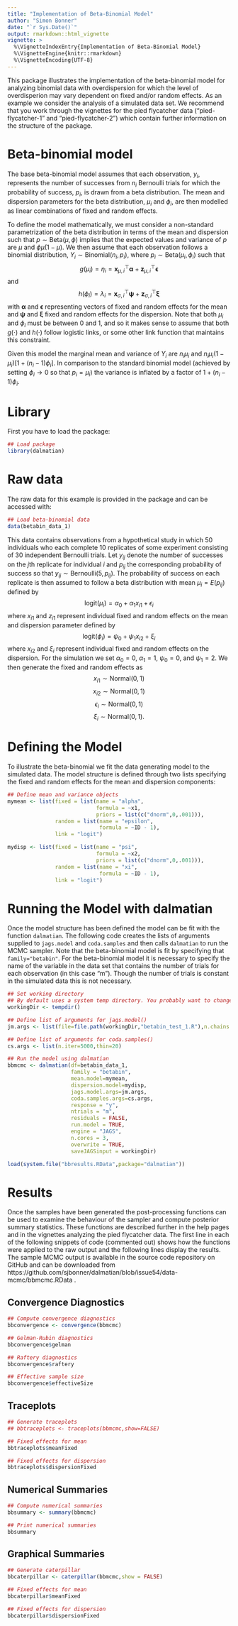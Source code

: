 ```yaml
---
title: "Implementation of Beta-Binomial Model"
author: "Simon Bonner"
date: "`r Sys.Date()`"
output: rmarkdown::html_vignette
vignette: >
  %\VignetteIndexEntry{Implementation of Beta-Binomial Model}
  %\VignetteEngine{knitr::rmarkdown}
  %\VignetteEncoding{UTF-8}
---
```


This package illustrates the implementation of the beta-binomial model for analyzing binomial data with overdispersion for which the level of overdisperion may vary dependent on fixed and/or random effects. As an example we consider the analysis of a simulated data set. We recommend that you work through the vignettes for the pied flycatcher data ("pied-flycatcher-1" and "pied-flycatcher-2") which contain further information on the structure of the package.

# Beta-binomial model

The base beta-binomial model assumes that each observation, $y_i$, represents the number of successes from $n_i$ Bernoulli trials for which the probability of success, $p_i$, is drawn from a beta distribution. The mean and dispersion parameters for the beta distribution, $\mu_i$ and $\phi_i$, are then modelled as linear combinations of fixed and random effects. 

To define the model mathematically, we must consider a non-standard parametrization of the beta distribution in terms of the mean and dispersion such that $p \sim \mbox{Beta}(\mu,\phi)$ implies that the expected values and variance of $p$ are $\mu$ and $\phi \mu(1-\mu)$. We then assume that each observation follows a binomial distribution, $Y_i \sim \mbox{Binomial}(n_i,p_i)$, where $p_i \sim \mbox{Beta}(\mu_i,\phi_i)$ such that 
$$
g(\mu_i)=\eta_i=\mathbf x_{\mu,i}^\top \mathbf \alpha + \mathbf z_{\mu,i}^\top \mathbf \epsilon
$$
and 
$$
h(\phi_i)=\lambda_i= \mathbf x_{\sigma,i}^\top \mathbf \psi + \mathbf z_{\sigma,i}^\top \mathbf \xi
$$
with $\mathbf \alpha$ and $\mathbf \epsilon$ representing vectors of fixed and random effects for the mean and $\mathbf \psi$ and $\mathbf \xi$ fixed and random effects for the dispersion. Note that both $\mu_i$ and $\phi_i$ must be between 0 and 1, and so it makes sense to assume that both $g(\cdot)$ and $h(\cdot)$ follow logistic links, or some other link function that maintains this constraint. 

Given this model the marginal mean and variance of $Y_i$ are $n_i\mu_i$ and $n_i\mu_i(1-\mu_i)[1 + (n_i-1)\phi_i]$. In comparison to the standard binomial model (achieved by setting $\phi_i \to 0$ so that $p_i=\mu_i$) the variance is inflated by a factor of $1 + (n_i-1)\phi_i$. 

# Library

First you have to load the package:
```r
## Load package
library(dalmatian)
```

# Raw data

The raw data for this example is provided in the package and can be accessed with:
```r
## Load beta-binomial data
data(betabin_data_1)
```
This data contains observations from a hypothetical study in which 50 individuals who each complete 10 replicates of some experiment consisting of 30 independent Bernoulli trials. Let $y_{ij}$ denote the number of successes on the $j$th replicate for individual $i$ and $p_{ij}$ the corresponding probability of success so that $y_{ij} \sim \mbox{Bernoulli}(5,p_{ij})$. The probability of success on each replicate is then assumed to follow a beta distribution with mean $\mu_{i}=E(p_{ij})$ defined by
$$\mbox{logit}(\mu_{i})=\alpha_0 + \alpha_1 x_{i1} + \epsilon_{i}$$
where $x_{i1}$ and $z_{i1}$ represent individual fixed and random effects on the mean and dispersion parameter defined by
$$\mbox{logit}(\phi_{i})=\psi_0 + \psi_1 x_{i2} + \xi_{i}$$
where $x_{i2}$ and $\xi_{i}$ represent individual fixed and random effects on the dispersion. For the simulation we set $\alpha_0=0$, $\alpha_1=1$, $\psi_0=0$, and $\psi_1=2$. We then generate the fixed and random effects as
$$x_{i1} \sim \mbox{Normal}(0,1)$$
$$x_{i2} \sim \mbox{Normal}(0,1)$$
$$\epsilon_{i} \sim \mbox{Normal}(0,1)$$
$$\xi_{i} \sim \mbox{Normal}(0,1).$$

# Defining the Model

To illustrate the beta-binomial we fit the data generating model to the simulated data. The model structure is defined through two lists specifying the fixed and random effects for the mean and dispersion components:

```r
## Define mean and variance objects
mymean <- list(fixed = list(name = "alpha",
                            formula = ~x1,
                            priors = list(c("dnorm",0,.001))),
               random = list(name = "epsilon",
                             formula = ~ID - 1),
               link = "logit")

mydisp <- list(fixed = list(name = "psi",
                            formula = ~x2,
                            priors = list(c("dnorm",0,.001))),
               random = list(name = "xi",
                             formula = ~ID - 1),
               link = "logit")
```

# Running the Model with dalmatian

Once the model structure has been defined the model can be fit with the function `dalmatian`. The following code creates the lists of arguments supplied to `jags.model` and `coda.samples` and then calls `dalmatian` to run the MCMC sampler. Note that the beta-binomial model is fit by specifying that `family="betabin"`. For the beta-binomial model it is necessary to specify the name of the variable in the data set that contains the number of trials for each observation (in this case "m"). Though the number of trials is constant in the simulated data this is not necessary. 

```r

## Set working directory
## By default uses a system temp directory. You probably want to change this.
workingDir <- tempdir()

## Define list of arguments for jags.model()
jm.args <- list(file=file.path(workingDir,"betabin_test_1.R"),n.chains = 3, n.adapt = 1000)

## Define list of arguments for coda.samples()
cs.args <- list(n.iter=5000,thin=20)

## Run the model using dalmatian
bbmcmc <- dalmatian(df=betabin_data_1,
                    family = "betabin",
                    mean.model=mymean,
                    dispersion.model=mydisp,
                    jags.model.args=jm.args,
                    coda.samples.args=cs.args,
                    response = "y",
                    ntrials = "m",
                    residuals = FALSE,
                    run.model = TRUE,
                    engine = "JAGS",
                    n.cores = 3,
                    overwrite = TRUE,
                    saveJAGSinput = workingDir)
```

```r
load(system.file("bbresults.RData",package="dalmatian"))
```

# Results

Once the samples have been generated the post-processing functions can be used to examine the behaviour of the sampler and compute posterior summary statistics. These functions are described further in the help pages and in the vignettes analyzing the pied flycatcher data. The first line in each of the following snippets of code (commented out) shows how the functions were applied to the raw output and the following lines display the results. The sample MCMC output is available in the source code repository on GitHub and can be downloaded from https://github.com/sjbonner/dalmatian/blob/issue54/data-mcmc/bbmcmc.RData .

## Convergence Diagnostics
```r
## Compute convergence diagnostics
bbconvergence <- convergence(bbmcmc)
```

```r
## Gelman-Rubin diagnostics
bbconvergence$gelman

## Raftery diagnostics
bbconvergence$raftery

## Effective sample size
bbconvergence$effectiveSize
```

## Traceplots

```r
## Generate traceplots
## bbtraceplots <- traceplots(bbmcmc,show=FALSE)
```

```r
## Fixed effects for mean
bbtraceplots$meanFixed

## Fixed effects for dispersion
bbtraceplots$dispersionFixed
```

## Numerical Summaries
```r
## Compute numerical summaries
bbsummary <- summary(bbmcmc)

```

```r
## Print numerical summaries
bbsummary

```

## Graphical Summaries
```r
## Generate caterpillar
bbcaterpillar <- caterpillar(bbmcmc,show = FALSE)

```

```r
## Fixed effects for mean
bbcaterpillar$meanFixed

## Fixed effects for dispersion
bbcaterpillar$dispersionFixed
```
